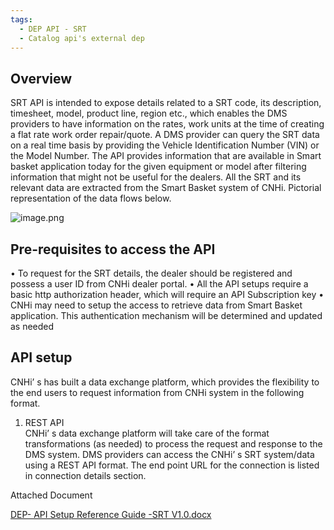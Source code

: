 ```yaml
---
tags:
  - DEP API - SRT
  - Catalog api's external dep
---
```


## Overview
SRT API is intended to expose details related to a SRT code, its description, timesheet, model, product line, region etc., which enables the DMS providers to have information on the rates, work units at the time of creating a flat rate work order repair/quote. A DMS provider can query the SRT data on a real time basis by providing the Vehicle Identification Number (VIN) or the Model Number. The API provides information that are available in Smart basket application today for the given equipment or model after filtering information that might not be useful for the dealers. All the SRT and its relevant data are extracted from the Smart Basket system of CNHi.
Pictorial representation of the data flows below. 

![image.png](/img/mdx_image/srt/image-3ce0ae9a-d991-4d7e-9a76-f0d92facec34.png)

## Pre-requisites to access the API

•	To request for the SRT details, the dealer should be registered and possess a user ID from CNHi dealer portal. 
•	All the API setups require a basic http authorization header, which will require an API Subscription key
•	CNHi may need to setup the access to retrieve data from Smart Basket application. This authentication mechanism will be determined and updated as needed	

## API setup

CNHi’ s has built a data exchange platform, which provides the flexibility to the end users to request information from CNHi system in the following format. 
1.	REST API  
CNHi’ s data exchange platform will take care of the format transformations (as needed) to process the request and response to the DMS system.
DMS providers can access the CNHi’ s SRT system/data using a REST API format. The end point URL for the connection is listed in connection details section.  

Attached Document

[DEP- API Setup Reference Guide -SRT V1.0.docx](/mdx_attachments/srt/DEP-%20API%20Setup%20Reference%20Guide%20-SRT%20V1.0-4e301741-55d2-4dba-8928-642b3bce3a71.docx)
